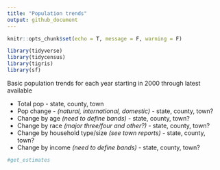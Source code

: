 ```yaml
---
title: "Population trends"
output: github_document
---
```


```r
knitr::opts_chunk$set(echo = T, message = F, warning = F)
```

```r
library(tidyverse)
library(tidycensus)
library(tigris)
library(sf)
```

Basic population trends for each year starting in 2000 through latest available

* Total pop - state, county, town
* Pop change - *(natural, international, domestic)* - state, county, town?
* Change by age *(need to define bands)* - state, county, town?
* Change by race *(major three/four and other?)* - state, county, town?
* Change by household type/size *(see town reports)* - state, county, town?
* Change by income *(need to define bands)* - state, county, town?

```r
#get_estimates
```